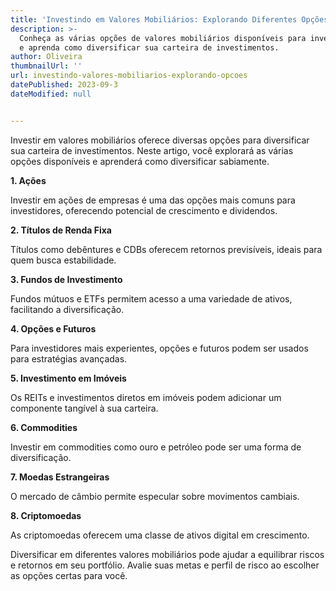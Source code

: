 ```yaml
---
title: 'Investindo em Valores Mobiliários: Explorando Diferentes Opções'
description: >-
  Conheça as várias opções de valores mobiliários disponíveis para investidores
  e aprenda como diversificar sua carteira de investimentos.
author: Oliveira
thumbnailUrl: ''
url: investindo-valores-mobiliarios-explorando-opcoes
datePublished: 2023-09-3
dateModified: null


---
```


Investir em valores mobiliários oferece diversas opções para diversificar sua carteira de investimentos. Neste artigo, você explorará as várias opções disponíveis e aprenderá como diversificar sabiamente.

**1. Ações**

Investir em ações de empresas é uma das opções mais comuns para investidores, oferecendo potencial de crescimento e dividendos.

**2. Títulos de Renda Fixa**

Títulos como debêntures e CDBs oferecem retornos previsíveis, ideais para quem busca estabilidade.

**3. Fundos de Investimento**

Fundos mútuos e ETFs permitem acesso a uma variedade de ativos, facilitando a diversificação.

**4. Opções e Futuros**

Para investidores mais experientes, opções e futuros podem ser usados para estratégias avançadas.

**5. Investimento em Imóveis**

Os REITs e investimentos diretos em imóveis podem adicionar um componente tangível à sua carteira.

**6. Commodities**

Investir em commodities como ouro e petróleo pode ser uma forma de diversificação.

**7. Moedas Estrangeiras**

O mercado de câmbio permite especular sobre movimentos cambiais.

**8. Criptomoedas**

As criptomoedas oferecem uma classe de ativos digital em crescimento.

Diversificar em diferentes valores mobiliários pode ajudar a equilibrar riscos e retornos em seu portfólio. Avalie suas metas e perfil de risco ao escolher as opções certas para você.

